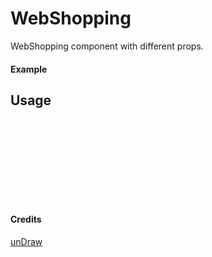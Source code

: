 
<Meta of={WebShopping} title="unDraw/WebShopping" />

# WebShopping

WebShopping component with different props.

#### Example

<Canvas of={WebShopping.Primary} />

## Usage

```ts
import { WebShopping } from "yadl-ui";

const Example = () => {
  return (
      <WebShopping />
  );
};

export default Example;
```

#### Credits
[unDraw](https://undraw.co/illustrations)
